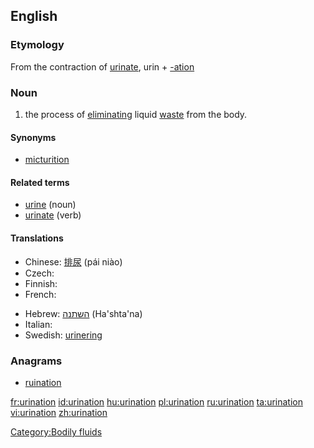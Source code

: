 {{wikipedia}}
==English==

===Etymology===
From the contraction of [[urinate]], urin + [[-ation]]

===Noun===
{{en-noun}}

# the process of [[eliminating]] liquid [[waste]] from the body.

====Synonyms====
* [[micturition]]

====Related terms====
* [[urine]] (noun)
* [[urinate]] (verb)

====Translations====
{{trans-top|the process of eliminating liquid waste from the body}}
* Chinese: [[排尿]] (pái niào)
* Czech: {{t-|cs|močení|n}}
* Finnish: {{t-|fi|virtsaaminen}}
* French: {{t+|fr|miction|f}}
{{trans-mid}}
* Hebrew: [[השתנה]] (Ha'shta'na) {{f}}
* Italian: {{t|it|minzione|f}}
* Swedish: [[urinering]] {{c}}
{{trans-bottom}}

===Anagrams===
* [[ruination]]

[[Category:Bodily fluids]]

[[fr:urination]]
[[id:urination]]
[[hu:urination]]
[[pl:urination]]
[[ru:urination]]
[[ta:urination]]
[[vi:urination]]
[[zh:urination]]